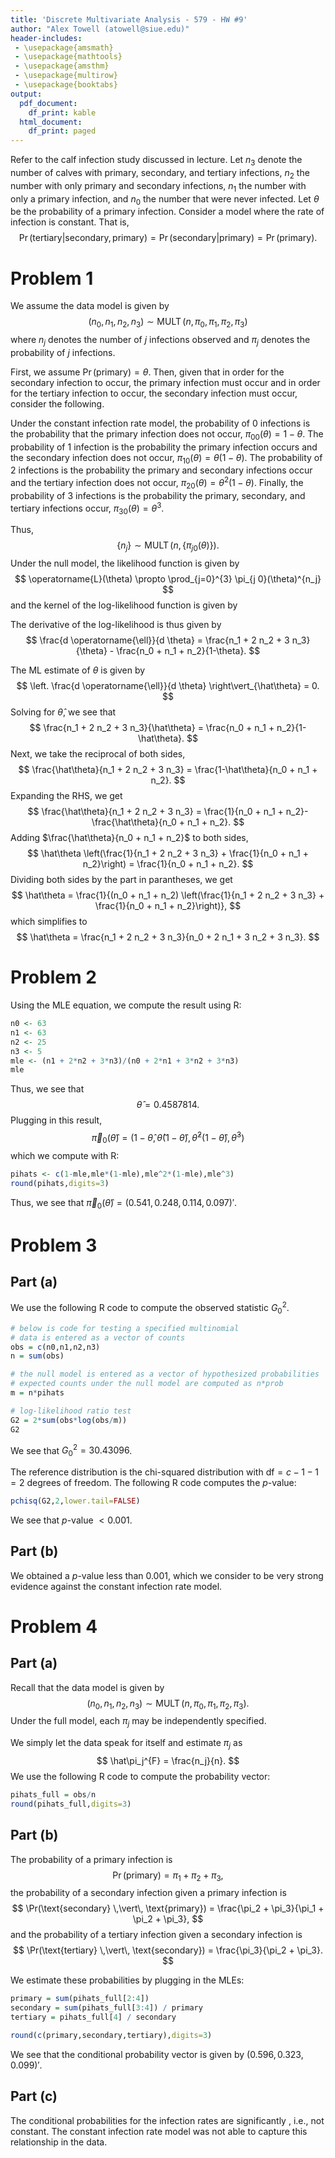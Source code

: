 ```yaml
---
title: 'Discrete Multivariate Analysis - 579 - HW #9'
author: "Alex Towell (atowell@siue.edu)"
header-includes:
 - \usepackage{amsmath}
 - \usepackage{mathtools}
 - \usepackage{amsthm}
 - \usepackage{multirow}
 - \usepackage{booktabs}
output:
  pdf_document:
    df_print: kable
  html_document:
    df_print: paged
---
```


\newcommand{\var}{\operatorname{Var}}
\newcommand{\expect}{\operatorname{E}}
\newcommand{\corr}{\operatorname{Corr}}
\newcommand{\cov}{\operatorname{Cov}}
\newcommand{\ssr}{\operatorname{SSR}}
\newcommand{\se}{\operatorname{SE}}
\newcommand{\mat}[1]{\mathbf{#1}}
\newcommand{\RR}{\operatorname{RR}}
\newcommand{\eval}[2]{\left. #1 \right\vert_{#2}}

Refer to the calf infection study discussed in lecture.
Let $n_3$ denote the number of calves with primary, secondary, and tertiary
infections, $n_2$ the number with only primary and secondary infections, $n_1$
the number with only a primary infection, and $n_0$ the number that were never
infected.
Let $\theta$ be the probability of a primary infection.
Consider a model where the rate of infection is constant.
That is,
$$
  \Pr(\text{tertiary} | \text{secondary}, \text{primary}) = \Pr(\text{secondary} | \text{primary}) = \Pr(\text{primary}).
$$

# Problem 1
\fbox{Derive the maximum likelihood estimator of $\theta$ under the constant infection rate model.}

We assume the data model is given by
$$
  (n_0,n_1,n_2,n_3) \sim \operatorname{MULT}(n, \pi_0, \pi_1, \pi_2, \pi_3)
$$
where $n_j$ denotes the number of $j$ infections observed and $\pi_j$ denotes
the probability of $j$ infections.

First, we assume $\Pr(\text{primary}) = \theta$.
Then, given that in order for the secondary infection to occur, the primary
infection must occur and in order for the tertiary infection to occur, the
secondary infection must occur, consider the following.

Under the constant infection rate model, the probability of $0$ infections is the probability that the primary infection does not occur, $\pi_{0 0}(\theta) = 1-\theta$.
The probability of $1$ infection is the probability the primary infection
occurs and the secondary infection does not occur, $\pi_{1 0}(\theta) = \theta(1-\theta)$.
The probability of $2$ infections is the probability the primary and secondary infections occur and the tertiary infection does not occur, $\pi_{2 0}(\theta) = \theta^2(1-\theta)$.
Finally, the probability of $3$ infections is the probability the primary,
secondary, and tertiary infections occur, $\pi_{3 0}(\theta) = \theta^3$.

Thus,
$$
  \{n_j\} \sim \operatorname{MULT}(n, \{\pi_{j 0}(\theta)\}).
$$
Under the null model, the likelihood function is given by
$$
  \operatorname{L}(\theta) \propto \prod_{j=0}^{3} \pi_{j 0}(\theta)^{n_j}
$$
and the kernel of the log-likelihood function is given by
\begin{align*}
  \operatorname{\ell}(\theta)
    &= \sum_{j=0}^{3} n_j \log \pi_{j 0}(\theta)\\
    &= n_0 \log \pi_{0 0}(\theta) +
       n_1 \log \pi_{1 0}(\theta) +
       n_2 \log \pi_{2 0}(\theta) +
       n_3 \log \pi_{3 0}(\theta)\\
    &= n_0 \log (1-\theta) +
       n_1 \log \theta(1-\theta) +
       n_2 \log \theta^2(1-\theta) +
       n_3 \log \theta^3\\
    &= n_0 \log (1-\theta) +
       n_1 \log \theta + n_1 \log (1-\theta) +
       2 n_2 \log \theta + n_2 \log (1-\theta) +
       3 n_3 \log \theta\\
    &= (n_1 + 2 n_2 + 3 n_3) \log \theta + (n_0 + n_1 + n_2) \log (1-\theta).
\end{align*}

The derivative of the log-likelihood is thus given by
$$
  \frac{d \operatorname{\ell}}{d \theta} =
    \frac{n_1 + 2 n_2 + 3 n_3}{\theta} - \frac{n_0 + n_1 + n_2}{1-\theta}.
$$

The ML estimate of $\theta$ is given by
$$
  \eval{\frac{d \operatorname{\ell}}{d \theta}}{\hat\theta} = 0.
$$
Solving for $\hat\theta$, we see that
$$
  \frac{n_1 + 2 n_2 + 3 n_3}{\hat\theta} = \frac{n_0 + n_1 + n_2}{1-\hat\theta}.
$$
Next, we take the reciprocal of both sides,
$$
  \frac{\hat\theta}{n_1 + 2 n_2 + 3 n_3} = \frac{1-\hat\theta}{n_0 + n_1 + n_2}.
$$
Expanding the RHS, we get
$$
  \frac{\hat\theta}{n_1 + 2 n_2 + 3 n_3} = \frac{1}{n_0 + n_1 + n_2}-\frac{\hat\theta}{n_0 + n_1 + n_2}.
$$
Adding $\frac{\hat\theta}{n_0 + n_1 + n_2}$ to both sides,
$$
  \hat\theta \left(\frac{1}{n_1 + 2 n_2 + 3 n_3} + \frac{1}{n_0 + n_1 + n_2}\right) = \frac{1}{n_0 + n_1 + n_2}.
$$
Dividing both sides by the part in parantheses, we get
$$
  \hat\theta = \frac{1}{(n_0 + n_1 + n_2) \left(\frac{1}{n_1 + 2 n_2 + 3 n_3} + \frac{1}{n_0 + n_1 + n_2}\right)},
$$
which simplifies to
$$
  \hat\theta = \frac{n_1 + 2 n_2 + 3 n_3}{n_0 + 2 n_1 + 3 n_2 + 3 n_3}.
$$

<!-- Observe that $n_1 + 2 n_2 + 3 n_3$ is the total number of infections, i.e., -->
<!-- $n_1 + n_2 + n_3$ is the number of primary infections, $n_2 + n_3$ is the -->
<!-- number of secondary infections, and $n_3$ is the number of tertiary infections. -->

# Problem 2
\fbox{\begin{minipage}{.8\textwidth}
We observe data $n_0 = 63$, $n_1 = 63$, $n_2 = 25$, $n_3 = 5$.
Compute the mle $\hat\theta$ and the estimated probabilities $\vec{\pi}_0(\hat\theta)$.
\end{minipage}}

Using the MLE equation, we compute the result using R:
```r
n0 <- 63
n1 <- 63
n2 <- 25
n3 <- 5
mle <- (n1 + 2*n2 + 3*n3)/(n0 + 2*n1 + 3*n2 + 3*n3)
mle
```
Thus, we see that
$$
  \hat\theta = 0.4587814.
$$
Plugging in this result,
$$
  \vec{\pi}_{0}(\hat\theta) = (1-\hat\theta,\hat\theta(1-\hat\theta),
        \hat\theta^2(1-\hat\theta),\hat\theta^3)
$$
which we compute with R:
```r
pihats <- c(1-mle,mle*(1-mle),mle^2*(1-mle),mle^3)
round(pihats,digits=3)
```
Thus, we see that $\vec{\pi}_{0}(\hat\theta) = (0.541,0.248,0.114,0.097)'$.

# Problem 3

## Part (a)
\fbox{Compute the statistic $G^2$ and the $p$-value for testing the constant infection rate model.}
We use the following R code to compute the observed statistic $G_0^2$.
```r
# below is code for testing a specified multinomial
# data is entered as a vector of counts
obs = c(n0,n1,n2,n3)
n = sum(obs)

# the null model is entered as a vector of hypothesized probabilities
# expected counts under the null model are computed as n*prob
m = n*pihats

# log-likelihood ratio test
G2 = 2*sum(obs*log(obs/m))
G2
```
We see that $G_0^2 = 30.43096$.

The reference distribution is the chi-squared distribution with $\mathrm{df}=c-1-1=2$ degrees of freedom.
The following R code computes the $p$-value:
```r
pchisq(G2,2,lower.tail=FALSE)
```
We see that $p$-value $< 0.001$.

## Part (b)
\fbox{Provide an interpretation of your result, stated in the context of the problem.}

We obtained a $p$-value less than $0.001$, which we consider to be very strong
evidence against the constant infection rate model.

# Problem 4

## Part (a)
\fbox{Compute $\hat\pi$, the estimated probability vector under the full model.}
Recall that the data model is given by
$$
  (n_0,n_1,n_2,n_3) \sim \operatorname{MULT}(n,\pi_0,\pi_1,\pi_2,\pi_3).
$$
Under the full model, each $\pi_j$ may be independently specified.

We simply let the data speak for itself and estimate $\pi_j$ as
$$
  \hat\pi_j^{F} = \frac{n_j}{n}.
$$
We use the following R code to compute the probability vector:
```r
pihats_full = obs/n
round(pihats_full,digits=3)
```

## Part (b)
\fbox{Compute the estimated conditional probabilities of further infection under the full model.}

The probability of a primary infection is
$$
  \Pr(\text{primary}) = \pi_1 + \pi_2 + \pi_3,
$$
the probability of a secondary infection given a primary infection is
$$
  \Pr(\text{secondary} \,\vert\, \text{primary}) = \frac{\pi_2 + \pi_3}{\pi_1 + \pi_2 + \pi_3},
$$
and the probability of a tertiary infection given a secondary infection is
$$
  \Pr(\text{tertiary} \,\vert\, \text{secondary}) = \frac{\pi_3}{\pi_2 + \pi_3}.
$$

We estimate these probabilities by plugging in the MLEs:
```r
primary = sum(pihats_full[2:4])
secondary = sum(pihats_full[3:4]) / primary
tertiary = pihats_full[4] / secondary

round(c(primary,secondary,tertiary),digits=3)
```
We see that the conditional probability vector is given by $(0.596,0.323,0.099)'$.

## Part (c)
\fbox{Provide an interpretation, stated in the context of the problem.}

The conditional probabilities for the infection rates are significantly \emph{decreasing}, i.e., not constant.
The constant infection rate model was not able to capture this relationship
in the data.